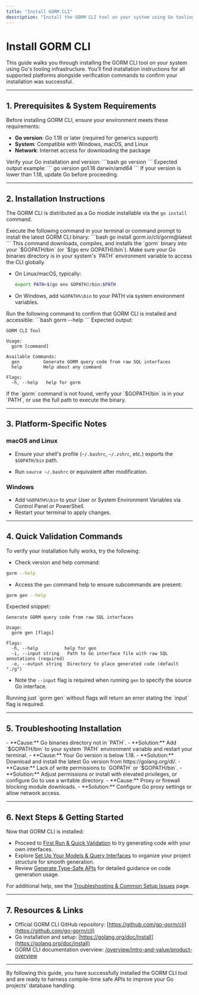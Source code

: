 ```yaml
---
title: "Install GORM CLI"
description: "Install the GORM CLI tool on your system using Go tooling. This page covers installation steps for all supported platforms and offers validation commands to confirm a successful installation."
---
```


# Install GORM CLI

This guide walks you through installing the GORM CLI tool on your system using Go's tooling infrastructure. You'll find installation instructions for all supported platforms alongside verification commands to confirm your installation was successful.

---

## 1. Prerequisites & System Requirements

Before installing GORM CLI, ensure your environment meets these requirements:

- **Go version**: Go 1.18 or later (required for generics support)
- **System**: Compatible with Windows, macOS, and Linux
- **Network**: Internet access for downloading the package

<Check>
Verify your Go installation and version:
```bash
go version
```
Expected output example:
```
go version go1.18 darwin/amd64
```
If your version is lower than 1.18, update Go before proceeding.
</Check>

---

## 2. Installation Instructions

The GORM CLI is distributed as a Go module installable via the `go install` command.

<Steps>
<Step title="Run the installation command">
Execute the following command in your terminal or command prompt to install the latest GORM CLI binary:
```bash
go install gorm.io/cli/gorm@latest
```
This command downloads, compiles, and installs the `gorm` binary into your `$GOPATH/bin` (or `$(go env GOPATH)/bin`).
</Step>
<Step title="Verify the binary location">
Make sure your Go binaries directory is in your system's `PATH` environment variable to access the CLI globally.

- On Linux/macOS, typically:
  ```bash
  export PATH=$(go env GOPATH)/bin:$PATH
  ```

- On Windows, add `%GOPATH%\bin` to your PATH via system environment variables.
</Step>
<Step title="Confirm installation">
Run the following command to confirm that GORM CLI is installed and accessible:
```bash
gorm --help
```
Expected output:

```
GORM CLI Tool

Usage:
  gorm [command]

Available Commands:
  gen         Generate GORM query code from raw SQL interfaces
  help        Help about any command

Flags:
  -h, --help   help for gorm
```
</Step>
</Steps>

<Tip>
If the `gorm` command is not found, verify your `$GOPATH/bin` is in your `PATH`, or use the full path to execute the binary.
</Tip>

---

## 3. Platform-Specific Notes

### macOS and Linux

- Ensure your shell's profile (`~/.bashrc`, `~/.zshrc`, etc.) exports the `$GOPATH/bin` path.

- Run `source ~/.bashrc` or equivalent after modification.

### Windows

- Add `%GOPATH%\bin` to your User or System Environment Variables via Control Panel or PowerShell.
- Restart your terminal to apply changes.

---

## 4. Quick Validation Commands

To verify your installation fully works, try the following:

- Check version and help command:
```bash
gorm --help
```

- Access the `gen` command help to ensure subcommands are present:
```bash
gorm gen --help
```
Expected snippet:
```
Generate GORM query code from raw SQL interfaces

Usage:
  gorm gen [flags]

Flags:
  -h, --help          help for gen
  -i, --input string   Path to Go interface file with raw SQL annotations (required)
  -o, --output string  Directory to place generated code (default "./g")
```

- Note the `--input` flag is required when running `gen` to specify the source Go interface.

<Tip>
Running just `gorm gen` without flags will return an error stating the `input` flag is required.
</Tip>

---

## 5. Troubleshooting Installation

<AccordionGroup title="Common Installation Issues">
<Accordion title="Command Not Found After Installation">
- **Cause:** Go binaries directory not in `PATH`.
- **Solution:** Add `$GOPATH/bin` to your system `PATH` environment variable and restart your terminal.
</Accordion>
<Accordion title="Go Version Too Low">
- **Cause:** Your Go version is below 1.18.
- **Solution:** Download and install the latest Go version from https://golang.org/dl/.
</Accordion>
<Accordion title="Permission Denied Errors">
- **Cause:** Lack of write permissions to `GOPATH` or `$GOPATH/bin`.
- **Solution:** Adjust permissions or install with elevated privileges, or configure Go to use a writable directory.
</Accordion>
<Accordion title="Network or Download Issues">
- **Cause:** Proxy or firewall blocking module downloads.
- **Solution:** Configure Go proxy settings or allow network access.
</Accordion>
</AccordionGroup>

---

## 6. Next Steps & Getting Started

Now that GORM CLI is installed:

- Proceed to [First Run & Quick Validation](/getting-started/setup-introduction/first-run) to try generating code with your own interfaces.
- Explore [Set Up Your Models & Query Interfaces](/getting-started/initial-usage/project-structure) to organize your project structure for smooth generation.
- Review [Generate Type-Safe APIs](/getting-started/initial-usage/basic-generation) for detailed guidance on code generation usage.

For additional help, see the [Troubleshooting & Common Setup Issues](/getting-started/initial-usage/troubleshooting) page.

---

## 7. Resources & Links

- Official GORM CLI GitHub repository: [https://github.com/go-gorm/cli](https://github.com/go-gorm/cli)
- Go installation and setup: [https://golang.org/doc/install](https://golang.org/doc/install)
- GORM CLI documentation overview: [/overview/intro-and-value/product-overview](../overview/intro-and-value/product-overview)

---

By following this guide, you have successfully installed the GORM CLI tool and are ready to harness compile-time safe APIs to improve your Go projects' database handling.